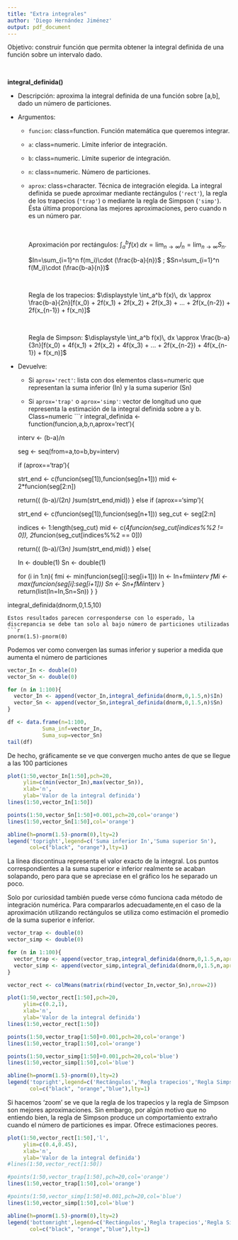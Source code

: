 ---
title: "Extra integrales"
author: 'Diego Hernández Jiménez'
output: pdf_document
---

Objetivo: construir función que permita obtener la integral definida de una función sobre un intervalo dado.
<p>&nbsp;</p>
**integral_definida()**

* Descripción: aproxima la integral definida de una función sobre [a,b], dado un número de particiones.

* Argumentos:

  - ```funcion```: class=function. Función matemática que queremos integrar.
  
  - ```a```: class=numeric. Límite inferior de integración.
  
  - ```b```: class=numeric. Límite superior de integración.
  
  - ```n```: class=numeric. Número de particiones.
  
  - ```aprox```: class=character. Técnica de integración elegida. La integral definida se puede aproximar mediante rectángulos             (```'rect'```), la regla de los trapecios (```'trap'```) o mediante la regla de Simpson (```'simp'```). Ésta última proporciona las mejores        aproximaciones, pero cuando n es un número par. 
  <p>&nbsp;</p>
      Aproximación por rectángulos: $\displaystyle \int_a^b  f(x)\,dx = \lim_{n\rightarrow \infty}  I_n=\lim_{n\rightarrow \infty}S_n$.
      
      $In=\sum_{i=1}^n f(m_i)\cdot (\frac{b-a}{n})$ ; $Sn=\sum_{i=1}^n f(M_i)\cdot (\frac{b-a}{n})$
      <p>&nbsp;</p>
      Regla de los trapecios:  $\displaystyle \int_a^b f(x)\, dx \approx \frac{b-a}{2n}[f(x_0) + 2f(x_1) + 2f(x_2) + 2f(x_3) + ... + 2f(x_{n-2}) + 2f(x_{n-1}) + f(x_n)]$<p>&nbsp;</p>
      Regla de Simpson:  $\displaystyle \int_a^b f(x)\, dx \approx \frac{b-a}{3n}[f(x_0) + 4f(x_1) + 2f(x_2) + 4f(x_3) + ... + 2f(x_{n-2}) + 4f(x_{n-1}) + f(x_n)]$
  
* Devuelve:
  - Si ```aprox='rect'```: lista con dos elementos class=numeric que representan la suma inferior (In) y la suma superior (Sn)
  
  - Si ```aprox='trap'``` o ```aprox='simp'```: vector de longitud uno que representa la estimación de la integral definida sobre a y      b.  Class=numeric
```{r}

integral_definida <- function(funcion,a,b,n,aprox='rect'){

  interv <- (b-a)/n
  
  seg <- seq(from=a,to=b,by=interv)
  
  if (aprox=='trap'){
    
    strt_end <- c(funcion(seg[1]),funcion(seg[n+1]))
    mid <- 2*funcion(seg[2:n])
    
    return(( (b-a)/(2*n) )*sum(strt_end,mid))
  }
  else if (aprox=='simp'){
    
    strt_end <- c(funcion(seg[1]),funcion(seg[n+1]))
    seg_cut <- seg[2:n]
    
    indices <- 1:length(seg_cut)
    mid <- c(4*funcion(seg_cut[indices%%2 != 0]),
             2*funcion(seg_cut[indices%%2 == 0]))
    
    return(( (b-a)/(3*n) )*sum(strt_end,mid))
  }
  else{
    
    In <- double(1)
    Sn <- double(1)
  
    for (i in 1:n){
      fmi <- min(funcion(seg[i]:seg[i+1]))
      In <- In+fmi*interv
      fMi <- max(funcion(seg[i]:seg[i+1]))
      Sn <- Sn+fMi*interv
    }
    return(list(In=In,Sn=Sn))
  }
}

integral_definida(dnorm,0,1.5,10)
```
Estos resultados parecen corresponderse con lo esperado, la discrepancia se debe tan solo al bajo número de particiones utilizadas
```{r}
pnorm(1.5)-pnorm(0)
```


Podemos ver como convergen las sumas inferior y superior a medida que aumenta el número de particiones

```{r}

vector_In <- double(0)
vector_Sn <- double(0)

for (n in 1:100){
  vector_In <- append(vector_In,integral_definida(dnorm,0,1.5,n)$In)
  vector_Sn <- append(vector_Sn,integral_definida(dnorm,0,1.5,n)$Sn)
}

df <- data.frame(n=1:100,
           Suma_inf=vector_In,
           Suma_sup=vector_Sn)
tail(df)
```
De hecho, gráficamente se ve que convergen mucho antes de que se llegue a las 100 particiones
```{r,fig,fig.width=6,echo=F}
plot(1:50,vector_In[1:50],pch=20,
     ylim=c(min(vector_In),max(vector_Sn)),
     xlab='n',
     ylab='Valor de la integral definida')
lines(1:50,vector_In[1:50])

points(1:50,vector_Sn[1:50]+0.001,pch=20,col='orange')
lines(1:50,vector_Sn[1:50],col='orange')

abline(h=pnorm(1.5)-pnorm(0),lty=2)
legend('topright',legend=c('Suma inferior In','Suma superior Sn'),
       col=c("black", "orange"),lty=1)

```

La línea discontinua representa el valor exacto de la integral. Los puntos correspondientes a la suma superior e inferior realmente se acaban solapando, pero para que se apreciase en el gráfico los he separado un poco.

Solo por curiosidad también puede verse cómo funciona cada método de integración numérica. Para compararlos adecuadamente,en el caso de la aproximación utilizando rectángulos se utiliza como estimación el promedio de la suma superior e inferior.

```{r,fig2,fig.width=6,echo=F}
vector_trap <- double(0)
vector_simp <- double(0)

for (n in 1:100){
  vector_trap <- append(vector_trap,integral_definida(dnorm,0,1.5,n,aprox='trap'))
  vector_simp <- append(vector_simp,integral_definida(dnorm,0,1.5,n,aprox='simp'))
}

vector_rect <- colMeans(matrix(rbind(vector_In,vector_Sn),nrow=2))

plot(1:50,vector_rect[1:50],pch=20,
     ylim=c(0.2,1),
     xlab='n',
     ylab='Valor de la integral definida')
lines(1:50,vector_rect[1:50])

points(1:50,vector_trap[1:50]+0.001,pch=20,col='orange')
lines(1:50,vector_trap[1:50],col='orange')

points(1:50,vector_simp[1:50]+0.001,pch=20,col='blue')
lines(1:50,vector_simp[1:50],col='blue')

abline(h=pnorm(1.5)-pnorm(0),lty=2)
legend('topright',legend=c('Rectángulos','Regla trapecios','Regla Simpson'),
       col=c("black", "orange","blue"),lty=1)
```

Si hacemos 'zoom' se ve que la regla de los trapecios y la regla de Simpson son mejores aproximaciones. Sin embargo, por algún motivo que no entiendo bien, la regla de Simpson produce un comportamiento extraño cuando el número de particiones es impar. Ofrece estimaciones peores.

```{r,fig3,fig3.width=6,echo=F}
plot(1:50,vector_rect[1:50],'l',
     ylim=c(0.4,0.45),
     xlab='n',
     ylab='Valor de la integral definida')
#lines(1:50,vector_rect[1:50])

#points(1:50,vector_trap[1:50],pch=20,col='orange')
lines(1:50,vector_trap[1:50],col='orange')

#points(1:50,vector_simp[1:50]+0.001,pch=20,col='blue')
lines(1:50,vector_simp[1:50],col='blue')

abline(h=pnorm(1.5)-pnorm(0),lty=2)
legend('bottomright',legend=c('Rectángulos','Regla trapecios','Regla Simpson'),
       col=c("black", "orange","blue"),lty=1)
```


